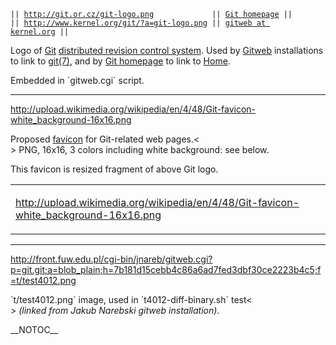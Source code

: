  || http://git.or.cz/git-logo.png             || [http://git.or.cz/ Git homepage] ||
 || http://www.kernel.org/git/?a=git-logo.png || [http://www.kernel.org/git/ gitweb at kernel.org] ||

Logo of [[Git]] [[DistributedSCM|distributed revision control system]]. 
Used by [[Gitweb]] installations to link to [http://www.kernel.org/pub/software/scm/git/docs/ git(7)], 
and by [http://git.or.cz/ Git homepage] to link to [http://git.or.cz/index.html Home].

Embedded in `gitweb.cgi` script.
----

http://upload.wikimedia.org/wikipedia/en/4/48/Git-favicon-white_background-16x16.png

Proposed [[WikiPedia:Favicon|favicon]] for Git-related web pages.<<BR>>
PNG, 16x16, 3 colors including white background: see below.

This favicon is resized fragment of above Git logo.

{| border="1" cellpadding="2" cellspacing="0"
|bgcolor="#A0A0A0" | http://upload.wikimedia.org/wikipedia/en/4/48/Git-favicon-white_background-16x16.png 
| 
|}
----

http://front.fuw.edu.pl/cgi-bin/jnareb/gitweb.cgi?p=git.git;a=blob_plain;h=7b181d15cebb4c86a6ad7fed3dbf30ce2223b4c5;f=t/test4012.png

`t/test4012.png` image, used in `t4012-diff-binary.sh` test<<BR>>
<i>(linked from Jakub Narebski gitweb installation)</i>.

__NOTOC__